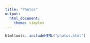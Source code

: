 ```yaml
---
title: "Photos"
output: 
  html_document:
    theme: simplex
---
```


```r
htmltools::includeHTML("photos.html")
```
